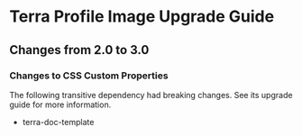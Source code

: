 
<Badge />

# Terra Profile Image Upgrade Guide

## Changes from 2.0 to 3.0

### Changes to CSS Custom Properties

The following transitive dependency had breaking changes. See its upgrade guide for more information.
* terra-doc-template
